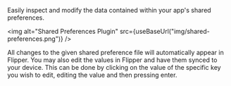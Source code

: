 
Easily inspect and modify the data contained within your app's shared preferences.

<img alt="Shared Preferences Plugin" src={useBaseUrl("img/shared-preferences.png")} />

All changes to the given shared preference file will automatically appear in Flipper. You may also edit the values in Flipper and have them synced to your device. This can be done by clicking on the value of the specific key you wish to edit, editing the value and then pressing enter.
